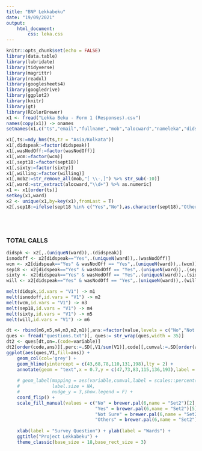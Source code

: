 ```yaml
---
title: "BNP Lekkabeku"
date: "19/09/2021"
output: 
    html_document:
        css: leka.css
---
```


```r
knitr::opts_chunk$set(echo = FALSE)
library(data.table)
library(lubridate)
library(tidyverse)
library(magrittr)
library(readxl)
library(googlesheets4)
library(googledrive)
library(ggplot2)
library(knitr)
library(gt)
library(RColorBrewer)
x1 <- fread("Lekka Beku - Form 1 (Responses).csv")
names(copy(x1)) -> onames
setnames(x1,c("ts","email","fullname","mob","alocward","nameleka","didspeak","wasNodOff","wcm","sept18","sixty","willing","remarks"))

x1[,ts:=mdy_hms(ts,tz = "Asia/Kolkata")]
x1[,didspeak:=factor(didspeak)]
x1[,wasNodOff:=factor(wasNodOff)]
x1[,wcm:=factor(wcm)]
x1[,sept18:=factor(sept18)]
x1[,sixty:=factor(sixty)]
x1[,willing:=factor(willing)]
x1[,mob2:=str_remove_all(mob,"[ \\-,]") %>% str_sub(-10)]
x1[,ward:=str_extract(alocward,"\\d+") %>% as.numeric]
x1 <- x1[order(ts)]
setkey(x1,ward)
x2 <- unique(x1,by=key(x1),fromLast = T)
x2[,sep18:=ifelse(sept18 %in% c("Yes","No"),as.character(sept18),"Others")]
```

<br><br>

### TOTAL CALLS

```r
didspk <- x2[,.(uniqueN(ward)),.(didspeak)]
isnodoff <- x2[didspeak=="Yes",.(uniqueN(ward)),.(wasNodOff)]
wcm <- x2[didspeak=="Yes" & wasNodOff == "Yes",.(uniqueN(ward)),.(wcm)]
sep18 <- x2[didspeak=="Yes" & wasNodOff == "Yes",.(uniqueN(ward)),.(sep18)]
sixty <- x2[didspeak=="Yes" & wasNodOff == "Yes",.(uniqueN(ward)),.(sixty)]
will <- x2[didspeak=="Yes" & wasNodOff == "Yes",.(uniqueN(ward)),.(willing)]

melt(didspk,id.vars = "V1") -> m1
melt(isnodoff,id.vars = "V1") -> m2
melt(wcm,id.vars = "V1") -> m3
melt(sep18,id.vars = "V1") -> m4
melt(sixty,id.vars = "V1") -> m5
melt(will,id.vars = "V1") -> m6

dt <- rbind(m6,m5,m4,m3,m2,m1)[,ans:=factor(value,levels = c("No","Not Sure","Others","Yes"),ordered = T)]
ques <- fread("questions.txt")[, ques:= str_wrap(ques,width = 35)]
dt2 <- ques[dt,on=.(code=variable)]
dt2[order(code,ans)][,perc:=.SD[,V1/sum(V1)],code][,cumval:=.SD[order(ans),cumsum(V1)],code] %>% 
ggplot(aes(ques,V1,fill=ans)) +
    geom_col(col='grey') + 
    geom_hline(yintercept = c(43,68,78,110,131,198),lty = 2) +
    annotate(geom = "text",x = 0.7,y = c(47,73,83,115,136,193),label = c(43,68,78,110,131,198),size=6) +
    
    # geom_label(mapping = aes(variable,cumval,label = scales::percent(perc,accuracy = 1)),
    #            label.size = NA,
    #            nudge_y = 3,show.legend = F) + 
    coord_flip() +
    scale_fill_manual(values = c("No" = brewer.pal(6,name = "Set2")[2],
                                 "Yes" = brewer.pal(6,name = "Set2")[5],
                                 "Not Sure" = brewer.pal(6,name = "Set2")[6],
                                 "Others" = brewer.pal(6,name = "Set2")[3])) +
    
    xlab(label = "Survey Question") + ylab(label = "Wards") +
    ggtitle("Project Lekkabeku") + 
    theme_classic(base_size = 18,base_rect_size = 3)

```


